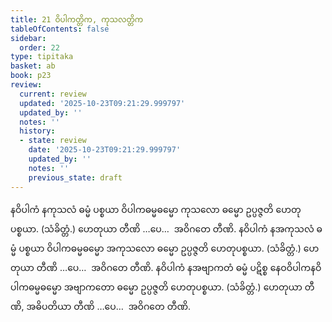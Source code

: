 ```yaml
---
title: 21 ဝိပါကတ္တိက, ကုသလတ္တိက
tableOfContents: false
sidebar:
  order: 22
type: tipitaka
basket: ab
book: p23
review:
  current: review
  updated: '2025-10-23T09:21:29.999797'
  updated_by: ''
  notes: ''
  history:
  - state: review
    date: '2025-10-23T09:21:29.999797'
    updated_by: ''
    notes: ''
    previous_state: draft
---
```



<ReviewStatus review={frontmatter.review} showDetails={true} />

<HypothesisAnnotation frontmatter={frontmatter} />

<DynamicBreadcrumb />

<Division number="30" book="p23" e="ch" v="40" p="412">

<Paragraph number="97" book="p23">
နဝိပါကံ နကုသလံ ဓမ္မံ ပစ္စယာ ဝိပါကဓမ္မဓမ္မော ကုသလော ဓမ္မော ဥပ္ပဇ္ဇတိ ဟေတုပစ္စယာ. (သံခိတ္တံ.) ဟေတုယာ တီဏိ …ပေ…  အဝိဂတေ တီဏိ.
</Paragraph>

<Paragraph number="98" book="p23">
နဝိပါကံ နအကုသလံ ဓမ္မံ ပစ္စယာ ဝိပါကဓမ္မဓမ္မော အကုသလော ဓမ္မော ဥပ္ပဇ္ဇတိ ဟေတုပစ္စယာ. (သံခိတ္တံ.) ဟေတုယာ တီဏိ …ပေ…  အဝိဂတေ တီဏိ.
</Paragraph>

<Paragraph number="99" book="p23">
နဝိပါကံ နအဗျာကတံ ဓမ္မံ ပဋိစ္စ နေဝဝိပါကနဝိပါကဓမ္မဓမ္မော အဗျာကတော ဓမ္မော ဥပ္ပဇ္ဇတိ ဟေတုပစ္စယာ. (သံခိတ္တံ.) ဟေတုယာ တီဏိ, အဓိပတိယာ တီဏိ …ပေ…  အဝိဂတေ တီဏိ.
</Paragraph>
</Division>